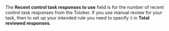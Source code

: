 <Cut title="I want to create an exam with three tasks. If a Toloker does two out of three tasks correctly, they get the skill. So I try to use `3` in the **Recent control task responses to use** field, but I get an error that the value is too small. Can I get around this without increasing the number of tasks to five?">

The **Recent control task responses to use** field is for the number of recent control task responses from the Toloker. If you use manual review for your task, then to set up your intended rule you need to specify `3` in **Total reviewed responses**.

</Cut>